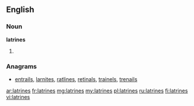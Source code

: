 ==English==

===Noun===
'''latrines'''
# {{plural of|[[latrine]]}}

===Anagrams===
* [[entrails#English|entrails]], [[larnites#English|larnites]], [[ratlines#English|ratlines]], [[retinals#English|retinals]], [[trainels#English|trainels]], [[trenails#English|trenails]]

[[ar:latrines]]
[[fr:latrines]]
[[mg:latrines]]
[[my:latrines]]
[[pl:latrines]]
[[ru:latrines]]
[[fi:latrines]]
[[vi:latrines]]